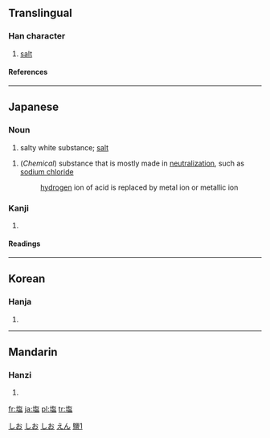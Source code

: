 {{see|鹽}}

==Translingual==
===Han character===
{{Han char|rn=32|rad=土|as=10|sn=13|four=|canj=土人口廿 (GORT)}}
# [[salt]]
====References====
{{Han ref|kx=0236.341|dkj=05382|dj=0474.270|hdz=10472.111|uh=5869|ud=22633}}
----
== Japanese ==
===Noun===
[[Category:1000_Japanese_basic_words|しお]]
{{ja-noun|k|hira=しお|rom=shio}}
# salty white substance; [[salt]]
{{ja-noun|k|hira=えん|rom=en}}
# (''Chemical'') substance that is mostly made in [[neutralize|neutralization]], such as [[sodium chloride]]
#:[[hydrogen]] ion of acid is replaced by metal ion or metallic ion 
[[Category:Japanese nouns|しお]] <!-- override the noun's index -->
[[Category:ja:Seasonings|しお]]
[[Category:ja:Sciences|えん]]

===Kanji===
{{ja-kanji|grade=4|rs=土10}}
# {{defn|Japanese}} 
====Readings====
{{ja-readings|on=[[えん]] (en)|kun=[[しお]] (shio)}}

----
==Korean==
===Hanja===
{{ko-hanja|hangeul=염|rv=yeom|mr=yŏm}}
# {{defn|Korean}}
----
==Mandarin==
===Hanzi===
{{cmn-hanzi|pin=[[yán]] ([[yan2]])|wg=yen<sup>2</sup>}}
# {{defn|Mandarin}}

[[Category:CJKV characters simplified differently in Japan and China|鹽1]]

[[fr:塩]]
[[ja:塩]]
[[pl:塩]]
[[tr:塩]]